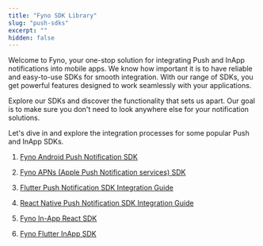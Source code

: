 ```yaml
---
title: "Fyno SDK Library"
slug: "push-sdks"
excerpt: ""
hidden: false
---
```


Welcome to Fyno, your one-stop solution for integrating Push and InApp notifications into mobile apps. We know how important it is to have reliable and easy-to-use SDKs for smooth integration. With our range of SDKs, you get powerful features designed to work seamlessly with your applications.

Explore our SDKs and discover the functionality that sets us apart. Our goal is to make sure you don't need to look anywhere else for your notification solutions.

Let's dive in and explore the integration processes for some popular Push and InApp SDKs.

1. [Fyno Android Push Notification SDK](./sdk-fyno-android-push-sdk)

2. [Fyno APNs (Apple Push Notification services) SDK](./sdk-apns-sdk)

3. [Flutter Push Notification SDK Integration Guide](./fynos-flutter-push-notification-sdk-integration-guide)

4. [React Native Push Notification SDK Integration Guide](./fynos-react-native-push-notification-sdk-integration-guide)

5. [Fyno In-App React SDK](./fyno-in-app-react-sdk)

6. [Fyno Flutter InApp SDK](./fyno-flutter-inapp-sdk)
